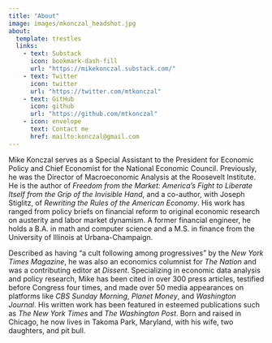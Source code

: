 ```yaml
---
title: "About"
image: images/mkonczal_headshot.jpg
about:
  template: trestles
  links:
    - text: Substack
      icon: bookmark-dash-fill
      url: "https://mikekonczal.substack.com/"
    - text: Twitter
      icon: twitter
      url: "https://twitter.com/mtkonczal"
    - text: GitHub
      icon: github
      url: "https://github.com/mtkonczal"
    - icon: envelope
      text: Contact me
      href: mailto:konczal@gmail.com
---
```


Mike Konczal serves as a Special Assistant to the President for Economic Policy and Chief Economist for the National Economic Council. Previously, he was the Director of Macroeconomic Analysis at the Roosevelt Institute. He is the author of *Freedom from the Market: America's Fight to Liberate Itself from the Grip of the Invisible Hand*, and a co-author, with Joseph Stiglitz, of *Rewriting the Rules of the American Economy*. His work has ranged from policy briefs on financial reform to original economic research on austerity and labor market dynamism. A former financial engineer, he holds a B.A. in math and computer science and a M.S. in finance from the University of Illinois at Urbana-Champaign.

Described as having "a cult following among progressives" by the *New York Times Magazine*, he was also an economics columnist for *The Nation* and was a contributing editor at *Dissent*. Specializing in economic data analysis and policy research, Mike has been cited in over 300 press articles, testified before Congress four times, and made over 50 media appearances on platforms like *CBS Sunday Morning*, *Planet Money*, and *Washington Journal*. His written work has been featured in esteemed publications such as *The New York Times* and *The Washington Post*. Born and raised in Chicago, he now lives in Takoma Park, Maryland, with his wife, two daughters, and pit bull.
